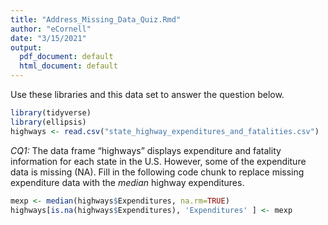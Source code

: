 ```yaml
---
title: "Address_Missing_Data_Quiz.Rmd"
author: "eCornell"
date: "3/15/2021"
output:
  pdf_document: default
  html_document: default
---
```

Use these libraries and this data set to answer the question below.

```r
library(tidyverse)
library(ellipsis)
highways <- read.csv("state_highway_expenditures_and_fatalities.csv")
```

*CQ1:*
The data frame "highways" displays expenditure and fatality information for each state in the U.S. However, some of the expenditure data is missing (NA). Fill in the following code chunk to replace missing expenditure data with the *median* highway expenditures. 
```r
mexp <- median(highways$Expenditures, na.rm=TRUE)
highways[is.na(highways$Expenditures), 'Expenditures' ] <- mexp
```